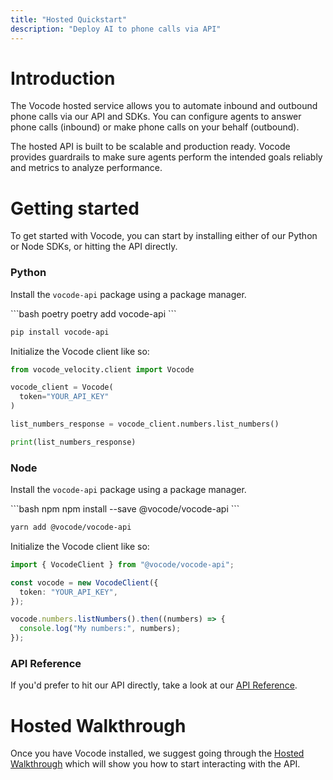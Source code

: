 ```yaml
---
title: "Hosted Quickstart"
description: "Deploy AI to phone calls via API"
---
```


# Introduction

The Vocode hosted service allows you to automate inbound and outbound phone calls
via our API and SDKs. You can configure agents to answer phone calls (inbound) or make
phone calls on your behalf (outbound).

The hosted API is built to be scalable and production ready. Vocode provides guardrails
to make sure agents perform the intended goals reliably and metrics to analyze performance.

# Getting started

To get started with Vocode, you can start by installing either of our Python or Node SDKs, or
hitting the API directly.

### Python

Install the `vocode-api` package using a package manager.

<CodeGroup>
```bash poetry
poetry add vocode-api
```

```bash pip
pip install vocode-api
```

</CodeGroup>

Initialize the Vocode client like so:

```python
from vocode_velocity.client import Vocode

vocode_client = Vocode(
  token="YOUR_API_KEY"
)

list_numbers_response = vocode_client.numbers.list_numbers()

print(list_numbers_response)
```

### Node

Install the `vocode-api` package using a package manager.

<CodeGroup>
```bash npm
npm install --save @vocode/vocode-api
```

```bash yarn
yarn add @vocode/vocode-api
```

</CodeGroup>

Initialize the Vocode client like so:

```typescript
import { VocodeClient } from "@vocode/vocode-api";

const vocode = new VocodeClient({
  token: "YOUR_API_KEY",
});

vocode.numbers.listNumbers().then((numbers) => {
  console.log("My numbers:", numbers);
});
```

### API Reference

If you'd prefer to hit our API directly, take a look at our [API Reference](/api-reference).

# Hosted Walkthrough

Once you have Vocode installed, we suggest going through the [Hosted Walkthrough](/walkthrough_intro) which will
show you how to start interacting with the API.
